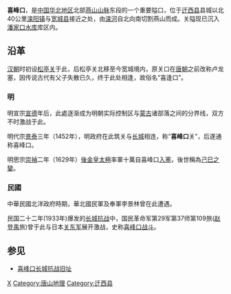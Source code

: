 {{Unreferenced|time=2014-03-14T03:57:51+00:00}}
'''喜峰口'''，是[[中華人民共和國|中国]][[华北地区|华北地区]]北部[[燕山山脉|燕山山脉]]东段的一个重要隘口，位于[[迁西县|迁西县]]县城以北40公里[[滦阳镇|滦阳镇]]与[[宽城县|宽城县]]接近之处，由[[滦河|滦河]]自北向南切割燕山而成。关隘现已沉入[[潘家口水库|潘家口水库]]库区内。

==沿革==
[[汉朝|汉朝]]时初设[[松亭关|松亭关]]于此，后松亭关北移至今宽城境内，原关口在[[唐朝|唐朝]]之前改称卢龙塞，因传说古代有父子失散已久，终于此处相逢，故俗名“喜逢口”。

===明===
明宣宗[[宣德|宣德]]年后，此處逐渐成为明朝实际控制区与[[蒙古|蒙古]]诸部落之间的分界线，双方不时激战于此。

明代宗[[景泰_(年号)|景泰]]三年（1452年），明政府在此筑关与[[长城|长城]]相连，称“'''喜峰口'''关”，后遂通称喜峰口。

明思宗[[崇禎|崇禎]]二年（1629年）[[後金|後金]][[皇太極|皇太極]]率軍十萬自喜峰口[[清兵入塞|入塞]]，後世稱為[[己巳之變|己巳之變]]。

===民國===
{{main|喜峰口戰鬥 (北洋政府時期)}}
中華民國北洋政府時期，華北國民軍及奉軍李景林曾在此遭遇。

{{main|喜峰口戰鬥 (抗日戰爭)}}
民国二十二年(1933年)爆发的[[长城战役|长城抗战]]中，国民革命军第29军第37师第109旅([[赵登禹|赵登禹]]旅)曾于此与日本[[关东军|关东军]]展开激战，史称[[喜峰口战斗_(抗日战争)|喜峰口战斗]]。

== 参见 ==
* [[喜峰口长城抗战旧址|喜峰口长城抗战旧址]]

[[Category:关|X]]
[[Category:唐山地理|Category:唐山地理]]
[[Category:迁西县|Category:迁西县]]
{{Hebei-stub}}